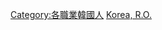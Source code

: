 {{Commonscat|Voice actors from South Korea}}

[[Category:各職業韓國人|Category:各職業韓國人]]
[[Category:各國配音員|Korea, R.O.]]